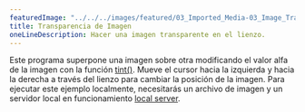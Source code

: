 ---
featuredImage: "../../../images/featured/03_Imported_Media-03_Image_Transparency-thumbnail.png"
title: Transparencia de Imagen
oneLineDescription: Hacer una imagen transparente en el lienzo.
---

Este programa superpone una imagen sobre otra modificando el
valor alfa de la imagen con la función
<a href="/reference/#/p5/tint/" target="_blank">tint()</a>.
Mueve el cursor hacia la izquierda y hacia la derecha a través del lienzo para cambiar
la posición de la imagen. Para ejecutar este ejemplo
localmente, necesitarás un archivo de imagen y un servidor local en funcionamiento
<a href="https://github.com/processing/p5.js/wiki/Local-server">local server</a>.

